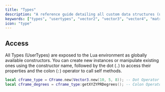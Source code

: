```yaml
---
title: "Types"
description: "A reference guide detailing all custom data structures (usertypes) exposed to the Lua environment, such as Vector2, Vector3, and other fundamental structures."
keywords: ["types", "usertypes", "vector2", "vector3", "vector4", "matrix3", "matrix4", "cframe", "rect", "udim", "udim2", "color3", "color4", "point", "data structure", "custom", "lua", "reference"]
icon: "type"
---
```


## Access

All Types (UserTypes) are exposed to the Lua environment as globally available constructors. You can create new instances or manipulate existing ones using the constructor name, followed by the dot (`.`) to access their properties and the colon (`:`) operator to call self methods.

```lua Types Usage Example
local cframe_type = CFrame.new(Vector3.new(10, 5, 8)); -- Dot Operator
local cframe_degrees = cframe_type:getXYZYPRDegrees(); -- Colon Operator
```